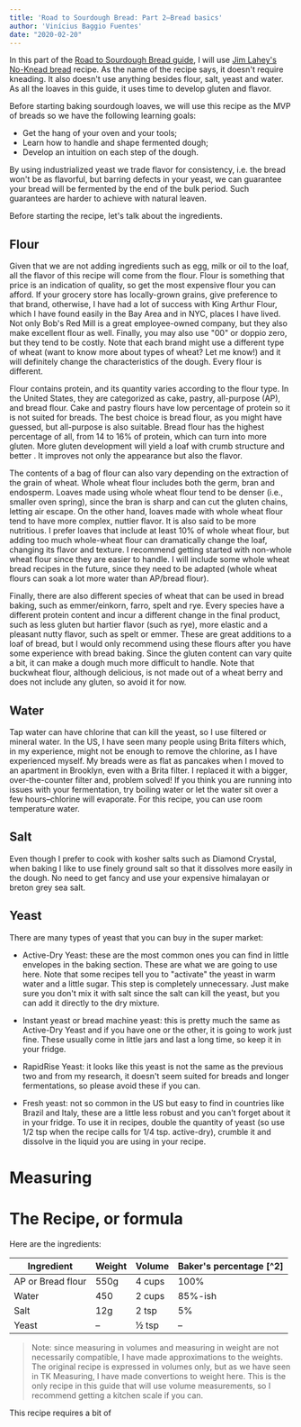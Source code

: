 ```yaml
---
title: 'Road to Sourdough Bread: Part 2–Bread basics'
author: 'Vinícius Baggio Fuentes'
date: "2020-02-20"
---
```


In this part of the [Road to Sourdough Bread guide](http://localhost:8000/food/bread/part-1-intro-to-series/), I will use [Jim Lahey's No-Knead bread](https://www.markbittman.com/recipes-1/no-knead-bread) recipe. As the name of the recipe says, it doesn't require kneading. It also doesn't use anything besides flour, salt, yeast and water. As all the loaves in this guide, it uses time to develop gluten and flavor.

Before starting baking sourdough loaves, we will use this recipe as the MVP of breads so we have the following learning goals:

- Get the hang of your oven and your tools;
- Learn how to handle and shape fermented dough;
- Develop an intuition on each step of the dough.

By using industrialized yeast we trade flavor for consistency, i.e. the bread won't be as flavorful, but barring defects in your yeast, we can guarantee your bread will be fermented by the end of the bulk period. Such guarantees are harder to achieve with natural leaven.

Before starting the recipe, let's talk about the ingredients.

## Flour

Given that we are not adding ingredients such as egg, milk or oil to the loaf, all the flavor of this recipe will come from the flour. Flour is something that price is an indication of quality, so get the most expensive flour you can afford. If your grocery store has locally-grown grains, give preference to that brand, otherwise, I have had a lot of success with King Arthur Flour, which I have found easily in the Bay Area and in NYC, places I have lived. Not only Bob's Red Mill is a great employee-owned company, but they also make excellent flour as well. Finally, you may also use "00" or doppio zero, but they tend to be costly. Note that each brand might use a different type of wheat (want to know more about types of wheat? Let me know!) and it will definitely change the characteristics of the dough. Every flour is different.

Flour contains protein, and its quantity varies according to the flour type. In the United States, they are categorized as cake, pastry, all-purpose (AP), and bread flour. Cake and pastry flours have low percentage of protein so it is not suited for breads. The best choice is bread flour, as you might have guessed, but all-purpose is also suitable. Bread flour has the highest percentage of all, from 14 to 16% of protein, which can turn into more gluten. More gluten development will yield a loaf with crumb structure and better <Term t="Oven Spring" />. It improves not only the appearance but also the flavor.

The contents of a bag of flour can also vary depending on the extraction of the grain of wheat. Whole wheat flour includes both the germ, bran and endosperm. Loaves made using whole wheat flour tend to be denser (i.e., smaller oven spring), since the bran is sharp and can cut the gluten chains, letting air escape. On the other hand, loaves made with whole wheat flour tend to have more complex, nuttier flavor. It is also said to be more nutritious. I prefer loaves that include at least 10% of whole wheat flour, but adding too much whole-wheat flour can dramatically change the loaf, changing its flavor and texture. I recommend getting started with non-whole wheat flour since they are easier to handle. I will include some whole wheat bread recipes in the future, since they need to be adapted (whole wheat flours can soak a lot more water than AP/bread flour).

Finally, there are also different species of wheat that can be used in bread baking, such as emmer/einkorn, farro, spelt and rye. Every species have a different protein content and incur a different change in the final product, such as less gluten but hartier flavor (such as rye), more elastic and a pleasant nutty flavor, such as spelt or emmer. These are great additions to a loaf of bread, but I would only recommend using these flours after you have some experience with bread baking. Since the gluten content can vary quite a bit, it can make a dough much more difficult to handle. Note that buckwheat flour, although delicious, is not made out of a wheat berry and does not include any gluten, so avoid it for now.

## Water

Tap water can have chlorine that can kill the yeast, so I use filtered or mineral water. In the US, I have seen many people using Brita filters which, in my experience, might not be enough to remove the chlorine, as I have experienced myself. My breads were as flat as pancakes when I moved to an apartment in Brooklyn, even with a Brita filter. I replaced it with a bigger, over-the-counter filter and, problem solved! If you think you are running into issues with your fermentation, try boiling water or let the water sit over a few hours–chlorine will evaporate. For this recipe, you can use room temperature water.

## Salt

Even though I prefer to cook with kosher salts such as Diamond Crystal, when baking I like to use finely ground salt so that it dissolves more easily in the dough. No need to get fancy and use your expensive himalayan or breton grey sea salt.

## Yeast

There are many types of yeast that you can buy in the super market:

- Active-Dry Yeast: these are the most common ones you can find in little envelopes in the baking section. These are what we are going to use here. Note that some recipes tell you to "activate" the yeast in warm water and a little sugar. This step is completely unnecessary. Just make sure you don't mix it with salt since the salt can kill the yeast, but you can add it directly to the dry mixture.

- Instant yeast or bread machine yeast: this is pretty much the same as Active-Dry Yeast and if you have one or the other, it is going to work just fine. These usually come in little jars and last a long time, so keep it in your fridge.

- RapidRise Yeast: it looks like this yeast is not the same as the previous two and from my research, it doesn't seem suited for breads and longer fermentations, so please avoid these if you can.

- Fresh yeast: not so common in the US but easy to find in countries like Brazil and Italy, these are a little less robust and you can't forget about it in your fridge. To use it in recipes, double the quantity of yeast (so use 1/2 tsp when the recipe calls for 1/4 tsp. active-dry), crumble it and dissolve in the liquid you are using in your recipe.

# Measuring



# The Recipe, or formula

Here are the ingredients:

Ingredient | Weight | Volume | Baker's percentage [^2]
-----------|--------------------|--------------------|------------------
AP or Bread flour|550g|4 cups|100%
Water|450|2 cups|85%-ish
Salt|12g|2 tsp|5%
Yeast|–|½ tsp|–

> Note: since measuring in volumes and measuring in weight are not necessarily compatible, I have made approximations to the weights. The original recipe is expressed in volumes only, but as we have seen in TK Measuring, I have made convertions to weight here. This is the only recipe in this guide that will use volume measurements, so I recommend getting a kitchen scale if you can.

This recipe requires a bit of

[^1]: Baker's percentage means that each ingredient is expressed as a ratio of the total flour weight. The flour weight will always add up to 100% and the other ingredients will be a proportion of that weight. For instance, if in a formula we use 500g of flour weight, and a formula has water expressed as 75%, the total water used will be 375g, or 75% of 500g. For more information, see [the Wikipedia article on Baker's percentage](https://en.wikipedia.org/wiki/Baker_percentage)
